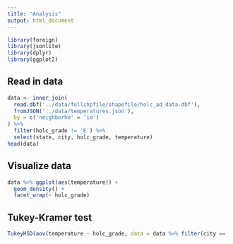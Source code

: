 ```yaml
---
title: "Analysis"
output: html_document
---
```


```r
library(foreign)
library(jsonlite)
library(dplyr)
library(ggplot2)
```

## Read in data

```r
data <- inner_join(
  read.dbf('../data/fullshpfile/shapefile/holc_ad_data.dbf'),
  fromJSON('../data/temperatures.json'),
  by = c('neighborho' = 'id')
) %>% 
  filter(holc_grade != 'E') %>% 
  select(state, city, holc_grade, temperature)
head(data)
```

## Visualize data

```r
data %>% ggplot(aes(temperature)) +
  geom_density() +
  facet_wrap(~ holc_grade)
```

## Tukey-Kramer test

```r
TukeyHSD(aov(temperature ~ holc_grade, data = data %>% filter(city == 'Chicago')))
```

